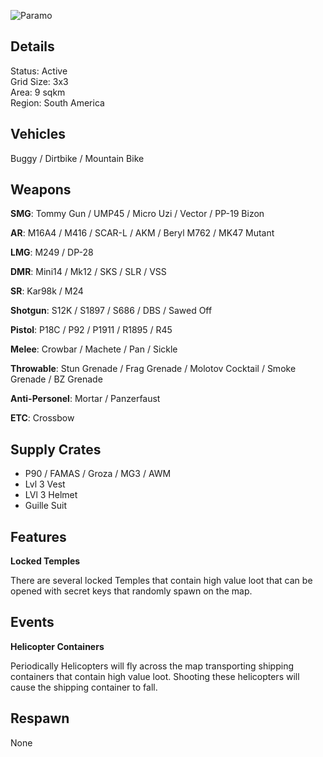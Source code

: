 ![Paramo](/img/maps/paramo.jpeg)

## Details

Status: Active  
Grid Size: 3x3  
Area: 9 sqkm  
Region: South America   

## Vehicles

Buggy / Dirtbike / Mountain Bike  

## Weapons

**SMG**: Tommy Gun / UMP45 / Micro Uzi / Vector / PP-19 Bizon  

**AR**: M16A4 / M416 / SCAR-L / AKM / Beryl M762 / MK47 Mutant   

**LMG**: M249 / DP-28  

**DMR**: Mini14 / Mk12 / SKS / SLR / VSS  

**SR**: Kar98k / M24

**Shotgun**: S12K / S1897 / S686 / DBS / Sawed Off  

**Pistol**: P18C / P92 / P1911 / R1895 / R45  

**Melee**: Crowbar / Machete / Pan / Sickle  

**Throwable**: Stun Grenade / Frag Grenade / Molotov Cocktail / Smoke Grenade / BZ Grenade    

**Anti-Personel**: Mortar / Panzerfaust    

**ETC**: Crossbow  

## Supply Crates

- P90 / FAMAS / Groza / MG3 / AWM
- Lvl 3 Vest
- LVl 3 Helmet
- Guille Suit 

## Features

**Locked Temples**  

There are several locked Temples that contain high value loot that can be opened with secret keys that randomly spawn on the map.  

## Events

**Helicopter Containers**

Periodically Helicopters will fly across the map transporting shipping containers that contain high value loot. Shooting these helicopters will cause the shipping container to fall.  

## Respawn

None  